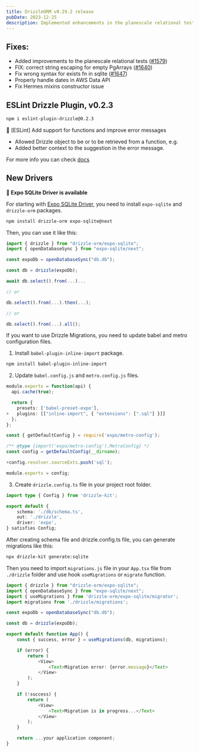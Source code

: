 ```yaml
---
title: DrizzleORM v0.29.2 release
pubDate: 2023-12-25
description: Implemented enhancements in the planescale relational tests. Corrected string escaping for empty PgArrays. Rectified syntax error for the exists function in SQLite. Ensured proper handling of dates in AWS Data API. Resolved the Hermes mixins constructor issue.
---
```


## Fixes: 

- Added improvements to the planescale relational tests ([#1579](https://github.com/drizzle-team/drizzle-orm/pull/1579))
- FIX: correct string escaping for empty PgArrays ([#1640](https://github.com/drizzle-team/drizzle-orm/pull/1640))
- Fix wrong syntax for exists fn in sqlite ([#1647](https://github.com/drizzle-team/drizzle-orm/pull/1647))
- Properly handle dates in AWS Data API
- Fix Hermes mixins constructor issue

## ESLint Drizzle Plugin, v0.2.3

```bash copy
npm i eslint-plugin-drizzle@0.2.3
```

🎉 [ESLint] Add support for functions and improve error messages

- Allowed Drizzle object to be or to be retrieved from a function, e.g.
- Added better context to the suggestion in the error message.

For more info you can check [docs](https://orm.drizzle.team/docs/eslint-plugin)
## New Drivers

**🎉 Expo SQLite Driver is available**

For starting with [Expo SQLite Driver](https://orm.drizzle.team/docs/get-started-sqlite#expo-sqlite), you need to install `expo-sqlite` and `drizzle-orm` packages.

```bash copy
npm install drizzle-orm expo-sqlite@next
```

Then, you can use it like this:

```ts copy {4,6}
import { drizzle } from "drizzle-orm/expo-sqlite";
import { openDatabaseSync } from "expo-sqlite/next";

const expoDb = openDatabaseSync("db.db");

const db = drizzle(expoDb);

await db.select().from(...)...

// or

db.select().from(...).then(...);

// or

db.select().from(...).all();
```

If you want to use Drizzle Migrations, you need to update babel and metro configuration files.

1. Install `babel-plugin-inline-import` package.

```bash copy
npm install babel-plugin-inline-import
```

2. Update `babel.config.js` and `metro.config.js` files.

```ts filename="babel.config.js" copy {6}
module.exports = function(api) {
  api.cache(true);

  return {
    presets: ['babel-preset-expo'],
+   plugins: [["inline-import", { "extensions": [".sql"] }]]
  };
};
```

```ts filename="metro.config.js" copy {6}
const { getDefaultConfig } = require('expo/metro-config');

/** @type {import('expo/metro-config').MetroConfig} */
const config = getDefaultConfig(__dirname);

+config.resolver.sourceExts.push('sql');

module.exports = config;
```

3. Create `drizzle.config.ts` file in your project root folder.

```ts copy
import type { Config } from 'drizzle-kit';

export default {
	schema: './db/schema.ts',
	out: './drizzle',
	driver: 'expo',
} satisfies Config;
```

After creating schema file and drizzle.config.ts file, you can generate migrations like this:

```bash copy
npx drizzle-kit generate:sqlite
```

Then you need to import `migrations.js` file in your `App.tsx` file from `./drizzle` folder and use hook `useMigrations` or `migrate` function.

```ts copy {4,11}
import { drizzle } from "drizzle-orm/expo-sqlite";
import { openDatabaseSync } from "expo-sqlite/next";
import { useMigrations } from 'drizzle-orm/expo-sqlite/migrator';
import migrations from './drizzle/migrations';

const expoDb = openDatabaseSync("db.db");

const db = drizzle(expoDb);

export default function App() {
    const { success, error } = useMigrations(db, migrations);

    if (error) {
        return (
            <View>
                <Text>Migration error: {error.message}</Text>
            </View>
        );
    }

    if (!success) {
        return (
            <View>
                <Text>Migration is in progress...</Text>
            </View>
        );
    }

    return ...your application component;
}
```
